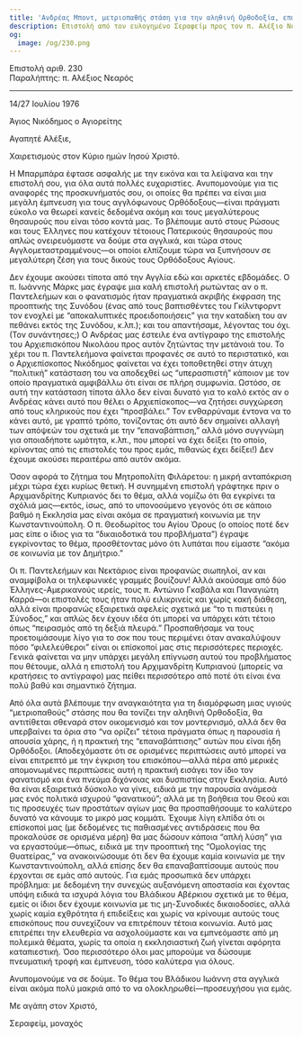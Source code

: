 ```yaml
---
title: 'Ανδρέας Μποντ, μετριοπαθής στάση για την αληθινή Ορθοδοξία, επαναβαπτίσεις'
description: Επιστολή από τον ευλογημένο Σεραφείμ προς τον π. Αλέξιο Νεαρού.
og:
  image: /og/230.png
---
```


<div style={{textAlign:'right', fontFamily:'monospace'}}>Επιστολή αριθ. 230</div>
<div style={{textAlign:'left', fontFamily:'monospace'}}>Παραλήπτης: π. Αλέξιος Νεαρός</div>

---

14/27 Ιουλίου 1976

Άγιος Νικόδημος ο Αγιορείτης

Αγαπητέ Αλέξιε,

Χαιρετισμούς στον Κύριο ημών Ιησού Χριστό.

Η Μπαρμπάρα έφτασε ασφαλής με την εικόνα και τα λείψανα και την επιστολή σου, για όλα αυτά πολλές ευχαριστίες. Ανυπομονούμε για τις αναφορές της προσκυνήματός σου, οι οποίες θα πρέπει να είναι μια μεγάλη έμπνευση για τους αγγλόφωνους Ορθόδοξους—είναι πράγματι εύκολο να θεωρεί κανείς δεδομένα ακόμη και τους μεγαλύτερους θησαυρούς που είναι τόσο κοντά μας. Το βλέπουμε αυτό στους Ρώσους και τους Έλληνες που κατέχουν τέτοιους Πατερικούς θησαυρούς που απλώς ονειρευόμαστε να δούμε στα αγγλικά, και τώρα στους Αγγλομεταστραμμένους—οι οποίοι ελπίζουμε τώρα να ξυπνήσουν σε μεγαλύτερη ζέση για τους δικούς τους Ορθόδοξους Αγίους.

Δεν έχουμε ακούσει τίποτα από την Αγγλία εδώ και αρκετές εβδομάδες. Ο π. Ιωάννης Μάρκς μας έγραψε μια καλή επιστολή ρωτώντας αν ο π. Παντελεήμων και ο φανατισμός ήταν πραγματικά ακριβής έκφραση της προοπτικής της Συνόδου (ένας από τους βαπτισθέντες του Γκίλντφορντ τον ενοχλεί με “αποκαλυπτικές προειδοποιήσεις” για την καταδίκη του αν πεθάνει εκτός της Συνόδου, κ.λπ.); και του απαντήσαμε, λέγοντας του όχι. (Τον συνάντησες;) Ο Ανδρέας μας έστειλε ένα αντίγραφο της επιστολής του Αρχιεπισκόπου Νικολάου προς αυτόν ζητώντας την μετάνοιά του. Το χέρι του π. Παντελεήμονα φαίνεται προφανές σε αυτό το περιστατικό, και ο Αρχιεπίσκοπος Νικόδημος φαίνεται να έχει τοποθετηθεί στην άτυχη “πολιτική” κατάσταση του να αποδεχθεί ως “υπερασπιστή” κάποιον με τον οποίο πραγματικά αμφιβάλλω ότι είναι σε πλήρη συμφωνία. Ωστόσο, σε αυτή την κατάσταση τίποτα άλλο δεν είναι δυνατό για το καλό εκτός αν ο Ανδρέας κάνει αυτό που θέλει ο Αρχιεπίσκοπος—να ζητήσει συγχώρεση από τους κληρικούς που έχει “προσβάλει.” Τον ενθαρρύναμε έντονα να το κάνει αυτό, με γραπτό τρόπο, τονίζοντας ότι αυτό δεν σημαίνει αλλαγή των απόψεών του σχετικά με την “επαναβάπτιση,” αλλά μόνο συγγνώμη για οποιαδήποτε ωμότητα, κ.λπ., που μπορεί να έχει δείξει (το οποίο, κρίνοντας από τις επιστολές του προς εμάς, πιθανώς έχει δείξει!) Δεν έχουμε ακούσει περαιτέρω από αυτόν ακόμα.

Όσον αφορά το ζήτημα του Μητροπολίτη Φιλάρετου: η μικρή ανταπόκριση μέχρι τώρα έχει κυρίως θετική. Η συνημμένη επιστολή γράφτηκε πριν ο Αρχιμανδρίτης Κυπριανός δει το θέμα, αλλά νομίζω ότι θα εγκρίνει τα σχόλιά μας—εκτός, ίσως, από το υπονοούμενο γεγονός ότι σε κάποιο βαθμό η Εκκλησία μας είναι ακόμα σε πραγματική κοινωνία με την Κωνσταντινούπολη. Ο π. Θεοδωρίτος του Αγίου Όρους (ο οποίος ποτέ δεν μας είπε ο ίδιος για τα “δικαιοδοτικά του προβλήματα”) έγραψε εγκρίνοντας το θέμα, προσθέτοντας μόνο ότι λυπάται που είμαστε “ακόμα σε κοινωνία με τον Δημήτριο.”

Οι π. Παντελεήμων και Νεκτάριος είναι προφανώς σιωπηλοί, αν και αναμφίβολα οι τηλεφωνικές γραμμές βουίζουν! Αλλά ακούσαμε από δύο Έλληνες-Αμερικανούς ιερείς, τους π. Αντώνιο Γκαβάλα και Παναγιώτη Καρρά—οι επιστολές τους ήταν πολύ ειλικρινείς και χωρίς κακή διάθεση, αλλά είναι προφανώς εξαιρετικά αφελείς σχετικά με “το τι πιστεύει η Σύνοδος,” και απλώς δεν έχουν ιδέα ότι μπορεί να υπάρχει κάτι τέτοιο όπως “πειρασμός από τη δεξιά πλευρά.” Προσπαθήσαμε να τους προετοιμάσουμε λίγο για το σοκ που τους περιμένει όταν ανακαλύψουν πόσο “φιλελεύθεροι” είναι οι επίσκοποί μας στις περισσότερες περιοχές. Γενικά φαίνεται να μην υπάρχει μεγάλη επίγνωση αυτού του προβλήματος που θέτουμε, αλλά η επιστολή του Αρχιμανδρίτη Κυπριανού (μπορείς να κρατήσεις το αντίγραφο) μας πείθει περισσότερο από ποτέ ότι είναι ένα πολύ βαθύ και σημαντικό ζήτημα.

Από όλα αυτά βλέπουμε την αναγκαιότητα για τη διαμόρφωση μιας υγιούς “μετριοπαθούς” στάσης που θα τονίζει την αληθινή Ορθοδοξία, θα αντιτίθεται σθεναρά στον οικομενισμό και τον μοντερνισμό, αλλά δεν θα υπερβαίνει τα όρια στο “να ορίζει” τέτοια πράγματα όπως η παρουσία ή απουσία χάρης, ή η πρακτική της “επαναβάπτισης” αυτών που είναι ήδη Ορθόδοξοι. (Αποδεχόμαστε ότι σε ορισμένες περιπτώσεις αυτό μπορεί να είναι επιτρεπτό με την έγκριση του επισκόπου—αλλά πέρα από μερικές απομονωμένες περιπτώσεις αυτή η πρακτική εισάγει τον ίδιο τον φανατισμό και ένα πνεύμα διχόνοιας και δυσπιστίας στην Εκκλησία. Αυτό θα είναι εξαιρετικά δύσκολο να γίνει, ειδικά με την παρουσία ανάμεσά μας ενός πολιτικά ισχυρού “φανατικού”; αλλά με τη βοήθεια του Θεού και τις προσευχές των προστάτων αγίων μας θα προσπαθήσουμε το καλύτερο δυνατό να κάνουμε το μικρό μας κομμάτι. Έχουμε λίγη ελπίδα ότι οι επίσκοποί μας (με δεδομένες τις παθιασμένες αντιδράσεις που θα προκαλούσε σε ορισμένα μέρη) θα μας δώσουν κάποια “απλή λύση” για να εργαστούμε—όπως, ειδικά με την προοπτική της “Ομολογίας της Θυατείρας,” να ανακοινώσουμε ότι δεν θα έχουμε καμία κοινωνία με την Κωνσταντινούπολη, αλλά επίσης δεν θα επαναβαπτίσουμε αυτούς που έρχονται σε εμάς από αυτούς. Για εμάς προσωπικά δεν υπάρχει πρόβλημα: με δεδομένη την συνεχώς αυξανόμενη αποστασία και έχοντας υπόψη ειδικά τα ισχυρά λόγια του Βλάδικου Αβέρκιου σχετικά με το θέμα, εμείς οι ίδιοι δεν έχουμε κοινωνία με τις μη-Συνοδικές δικαιοδοσίες, αλλά χωρίς καμία εχθρότητα ή επιδείξεις και χωρίς να κρίνουμε αυτούς τους επισκόπους που συνεχίζουν να επιτρέπουν τέτοια κοινωνία. Αυτό μας επιτρέπει την ελευθερία να ασχολούμαστε και να εμπνεόμαστε από μη πολεμικά θέματα, χωρίς τα οποία η εκκλησιαστική ζωή γίνεται αφόρητα καταπιεστική. Όσο περισσότερο όλοι μας μπορούμε να δώσουμε πνευματική τροφή και έμπνευση, τόσο καλύτερα για όλους.

Ανυπομονούμε να σε δούμε. Το θέμα του Βλάδικου Ιωάννη στα αγγλικά είναι ακόμα πολύ μακριά από το να ολοκληρωθεί—προσευχήσου για εμάς.

Με αγάπη στον Χριστό,

Σεραφείμ, μοναχός
